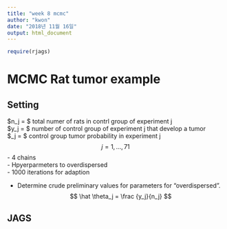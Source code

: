 ```yaml
---
title: "week 8 mcmc"
author: "kwon"
date: "2018년 11월 16일"
output: html_document
---
```


```r
require(rjags)
```

# MCMC Rat tumor example
## Setting
$n_j = $ total numer of rats in contrl group of experiment j \
$y_j = $ number of control group of experiment j that develop a tumor \
$\theta_j = $ control group tumor probability in experiment j \
$$ j = 1, ..., 71 $$
- 4 chains \
- Hpyerparmeters to overdispersed \
- 1000 iterations for adaption \

- Determine crude preliminary values for parameters for "overdispersed". \
$$ \hat \theta_j = \frac {y_j}{n_j} $$ 


## JAGS
```r

```

